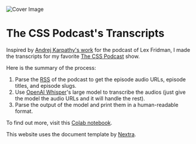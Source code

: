 
<Bleed>![Cover Image](../public/cover-image.png)</Bleed>

# The CSS Podcast's Transcripts

Inspired by [Andrej Karpathy's work](https://karpathy.ai/lexicap/) for the podcast of Lex Fridman, I made the transcripts for my favorite [The CSS Podcast](https://pod.link/thecsspodcast) show.

Here is the summary of the process:

1. Parse the [RSS](https://thecsspodcast.libsyn.com/rss) of the podcast to get the episode audio URLs, episode titles, and episode slugs.
2. Use [OpenAI Whisper](https://github.com/openai/whisper)'s large model to transcribe the audios (just give the model the audio URLs and it will handle the rest).
3. Parse the output of the model and print them in a human-readable format.

To find out more, visit this [Colab notebook](google.com).

This website uses the document template by [Nextra](https://nextra.vercel.app/).
